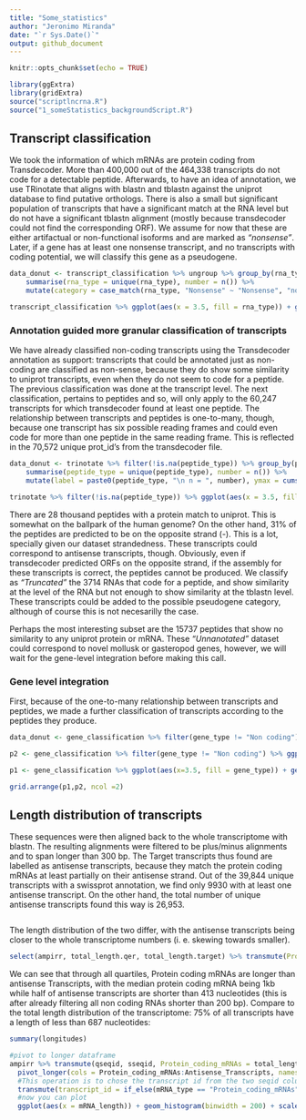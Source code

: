 ```yaml
---
title: "Some_statistics"
author: "Jeronimo Miranda"
date: "`r Sys.Date()`"
output: github_document
---
```


```r
knitr::opts_chunk$set(echo = TRUE)
```

```r
library(ggExtra)
library(gridExtra)
source("scriptlncrna.R")
source("1_someStatistics_backgroundScript.R")
```

## Transcript classification
We took the information of which mRNAs are protein coding from Transdecoder. More than 400,000 out of the 464,338 transcripts do not code for a detectable peptide. Afterwards, to have an idea of annotation, we use TRinotate that aligns with blastn and tblastn against the uniprot database to find putative orthologs. There is also a small but significant population of transcripts that have a significant match at the RNA level but do not have a significant tblastn alignment (mostly because transdecoder could not find the corresponding ORF). We assume for now that these are either artifactual or non-functional isoforms and are marked as *"nonsense"*. Later, if a gene has at least one nonsense transcript, and no transcripts with coding potential, we will classify this gene as a pseudogene.

```r
data_donut <- transcript_classification %>% ungroup %>% group_by(rna_type) %>%
    summarise(rna_type = unique(rna_type), number = n()) %>%
    mutate(category = case_match(rna_type, "Nonsense" ~ "Nonsense", "nonCoding" ~ "Non coding", .default = "Peptide"), label = paste0(category, "\n n = ", number), ymax = cumsum(number), ymin = lag(ymax, default = 0))

transcript_classification %>% ggplot(aes(x = 3.5, fill = rna_type)) + geom_bar() + xlim(c(2,4)) + geom_label(y = c(60000, 12500, 200000), data = data_donut, x =4.1, aes(label = label)) + theme_void() + coord_polar(theta = "y") + theme(legend.position = "none") + labs(title = "The vast majority of transcripts do not code for peptides")

```

### Annotation guided more granular classification of transcripts

We have already classified non-coding transcripts using the Transdecoder annotation as support: transcripts that could be annotated just as non-coding are classified as non-sense, because they do show some similarity to uniprot transcripts, even when they do not seem to code for a peptide. The previous classification was done at the transcript level. The next classification, pertains to peptides and so, will only apply to the 60,247 transcripts for which transdecoder found at least one peptide. The relationship between transcripts and peptides is one-to-many, though, because one transcript has six possible reading frames and could even code for more than one peptide in the same reading frame. This is reflected in the 70,572 unique prot_id's from the transdecoder file.

```r
data_donut <- trinotate %>% filter(!is.na(peptide_type)) %>% group_by(peptide_type) %>%
    summarise(peptide_type = unique(peptide_type), number = n()) %>%
    mutate(label = paste0(peptide_type, "\n n = ", number), ymax = cumsum(number), ymin = lag(ymax, default = 0))

trinotate %>% filter(!is.na(peptide_type)) %>% ggplot(aes(x = 3.5, fill = peptide_type)) + geom_bar(position = position_stack(reverse = TRUE)) + coord_polar(theta = "y") + xlim(c(2,4)) + theme_void() + geom_label(data=data_donut, aes(y = (ymax + ymin)/2, x = 3.5, label = label)) + theme(legend.position = "null") + labs(title = "Sizeable fractions of peptides on the wrong strand and \n peptides not present in uniprot", subtitle = "Peptide-wise classification of the ORFs predicted by transdecoder")
```

There are 28 thousand peptides with a protein match to uniprot. This is somewhat on the ballpark of the human genome? On the other hand, 31% of the peptides are predicted to be on the opposite strand (-). This is a lot, specially given our dataset strandedness. These transcripts could correspond to antisense transcripts, though. Obviously, even if transdecoder predicted ORFs on the opposite strand, if the assembly for these transcripts is correct, the peptides cannot be produced. We classify as *"Truncated"* the 3714 RNAs that code for a peptide, and show similarity at the level of the RNA but not enough to show similarity at the tblastn level. These transcripts could be added to the possible pseudogene category, although of course this is not necesarilly the case. 

Perhaps the most interesting subset are the 15737 peptides that show no similarity to any uniprot protein or mRNA. These *"Unnanotated"* dataset could correspond to novel mollusk or gasteropod genes, however, we will wait for the gene-level integration before making this call.

### Gene level integration

First, because of the one-to-many relationship between transcripts and peptides, we made a further classification of transcripts according to the peptides they produce. 

```r
data_donut <- gene_classification %>% filter(gene_type != "Non coding") %>% group_by(gene_type) %>%  summarise(type = unique(gene_type), number = n()) %>% mutate(label = paste0(gene_type, "\n n = ", number), ymax = cumsum(number), ymin = lag(ymax, default = 0))

p2 <- gene_classification %>% filter(gene_type != "Non coding") %>% ggplot(aes(x=3.5, fill = gene_type)) + geom_bar(position = position_stack(reverse = T)) + coord_polar(theta = "y") + xlim(c(2,4)) + theme_void() + labs(title = "Putative pseudogenes and unnanotated novel ORFs") + geom_label(data = data_donut, x =4.1, aes(y = (ymax + ymin)/2, label = label)) + theme_void() + coord_polar(theta = "y") + theme(legend.position = "none")

p1 <- gene_classification %>% ggplot(aes(x=3.5, fill = gene_type)) + geom_bar() + coord_polar(theta = "y") + xlim(c(2,4)) + theme_void() + labs(title = "Most genes produce only Non coding transcripts", caption = "Total of 357,706 trinotate \"genes\"")

grid.arrange(p1,p2, ncol =2)
```


## Length distribution of transcripts

These sequences were then aligned back to the whole transcriptome with blastn. The resulting alignments were filtered to be plus/minus alignments and to span longer than 300 bp. The Target transcripts thus found are labelled as antisense transcripts, because they match the protein coding mRNAs at least partially on their antisense strand. Out of the 39,844 unique transcripts with a swissprot annotation, we find only 9930 with at least one antisense transcript. On the other hand, the total number of unique antisense transcripts found this way is 26,953.

```r

```


The length distribution of the two differ, with the antisense transcripts being closer to the whole transcriptome numbers (i. e. skewing towards smaller). 

```r
select(ampirr, total_length.qer, total_length.target) %>% transmute(Protein_coding_mRNAs = total_length.qer, Antisense_Transcripts = total_length.target) %>% summary()
```
We can see that through all quartiles, Protein coding mRNAs are longer than antisense Transcripts, with the median protein coding mRNA being 1kb while half of antisense transcripts are shorter than 413 nucleotides (this is after already filtering all non coding RNAs shorter than 200 bp). Compare to the total length distribution of the transcriptome: 75% of all transcripts have a length of less than 687 nucleotides:

```r
summary(longitudes)
```



```r
#pivot to longer dataframe
ampirr %>% transmute(qseqid, sseqid, Protein_coding_mRNAs = total_length.qer, Antisense_Transcripts = total_length.target) %>% 
  pivot_longer(cols = Protein_coding_mRNAs:Antisense_Transcripts, names_to = "mRNA_type", values_to = "mRNA_length") %>% 
  #This operation is to chose the transcript id from the two seqid columns
  transmute(transcript_id = if_else(mRNA_type == "Protein_coding_mRNAs", qseqid, sseqid), mRNA_type, mRNA_length) %>% unique() %>% 
  #now you can plot
  ggplot(aes(x = mRNA_length)) + geom_histogram(binwidth = 200) + scale_x_continuous(n.breaks = 10) + xlim(c(0,16500)) + theme_bw() + facet_wrap(~mRNA_type, nrow = 2, scales = "free_y") + labs(x = "mRNA length [nucleotides]", title = "Antisense transcripts are generally shorter than their targets, but more numerous", subtitle = "Histogram distribution of transcript length")

```



